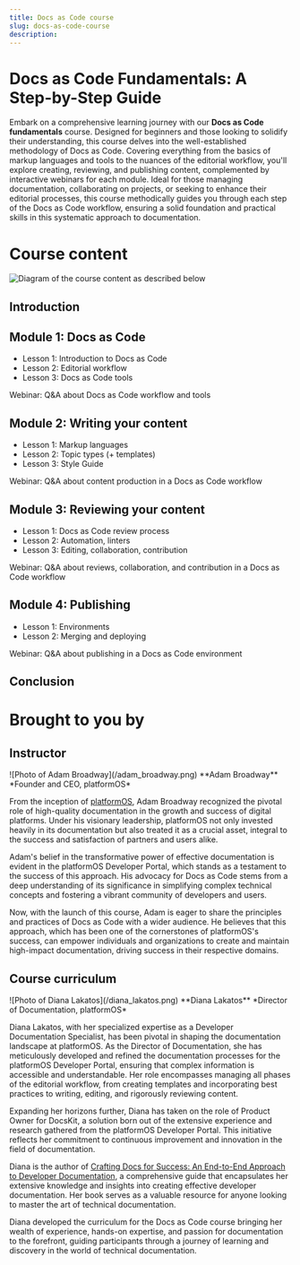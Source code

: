 ```yaml
---
title: Docs as Code course
slug: docs-as-code-course
description:  
---
```


# Docs as Code Fundamentals: A Step-by-Step Guide

Embark on a comprehensive learning journey with our **Docs as Code fundamentals** course. Designed for beginners and those looking to solidify their understanding, this course delves into the well-established methodology of Docs as Code. Covering everything from the basics of markup languages and tools to the nuances of the editorial workflow, you'll explore creating, reviewing, and publishing content, complemented by interactive webinars for each module. Ideal for those managing documentation, collaborating on projects, or seeking to enhance their editorial processes, this course methodically guides you through each step of the Docs as Code workflow, ensuring a solid foundation and practical skills in this systematic approach to documentation.

# Course content

![Diagram of the course content as described below](/docs-as-code-course-overview.png)

## Introduction

## Module 1: Docs as Code

* Lesson 1: Introduction to Docs as Code
* Lesson 2: Editorial workflow
* Lesson 3: Docs as Code tools

Webinar: Q&A about Docs as Code workflow and tools

## Module 2: Writing your content

* Lesson 1: Markup languages
* Lesson 2: Topic types (+ templates)
* Lesson 3: Style Guide

Webinar: Q&A about content production in a Docs as Code workflow

## Module 3: Reviewing your content

* Lesson 1: Docs as Code review process
* Lesson 2: Automation, linters
* Lesson 3: Editing, collaboration, contribution

Webinar: Q&A about reviews, collaboration, and contribution in a Docs as Code workflow

## Module 4: Publishing

* Lesson 1: Environments
* Lesson 2: Merging and deploying

Webinar: Q&A about publishing in a Docs as Code environment

## Conclusion

# Brought to you by

## Instructor

<Grid>
  <Card>
  ![Photo of Adam Broadway](/adam_broadway.png)
  </Card>
  <Card>
  **Adam Broadway**  
  *Founder and CEO, platformOS*  

  From the inception of [platformOS](https://www.platformos.com/), Adam Broadway recognized the pivotal role of high-quality documentation in the growth and success of digital platforms. Under his visionary leadership, platformOS not only invested heavily in its documentation but also treated it as a crucial asset, integral to the success and satisfaction of partners and users alike.

  Adam's belief in the transformative power of effective documentation is evident in the platformOS Developer Portal, which stands as a testament to the success of this approach. His advocacy for Docs as Code stems from a deep understanding of its significance in simplifying complex technical concepts and fostering a vibrant community of developers and users.

  Now, with the launch of this course, Adam is eager to share the principles and practices of Docs as Code with a wider audience. He believes that this approach, which has been one of the cornerstones of platformOS's success, can empower individuals and organizations to create and maintain high-impact documentation, driving success in their respective domains.  

  </Card>
</Grid>

## Course curriculum 

<Grid>
  <Card>
  ![Photo of Diana Lakatos](/diana_lakatos.png)
  </Card>
  <Card>
  **Diana Lakatos**   
  *Director of Documentation, platformOS* 

  Diana Lakatos, with her specialized expertise as a Developer Documentation Specialist, has been pivotal in shaping the documentation landscape at platformOS. As the Director of Documentation, she has meticulously developed and refined the documentation processes for the platformOS Developer Portal, ensuring that complex information is accessible and understandable. Her role encompasses managing all phases of the editorial workflow, from creating templates and incorporating best practices to writing, editing, and rigorously reviewing content. 

  Expanding her horizons further, Diana has taken on the role of Product Owner for DocsKit, a solution born out of the extensive experience and research gathered from the platformOS Developer Portal. This initiative reflects her commitment to continuous improvement and innovation in the field of documentation.

  Diana is the author of [Crafting Docs for Success: An End-to-End Approach to Developer Documentation](https://www.amazon.com/Crafting-Docs-Success-End-End-ebook/dp/B0CD9RHQ4F/), a comprehensive guide that encapsulates her extensive knowledge and insights into creating effective developer documentation. Her book serves as a valuable resource for anyone looking to master the art of technical documentation.

  Diana developed the curriculum for the Docs as Code course bringing her wealth of experience, hands-on expertise, and passion for documentation to the forefront, guiding participants through a journey of learning and discovery in the world of technical documentation.

  </Card>
</Grid>